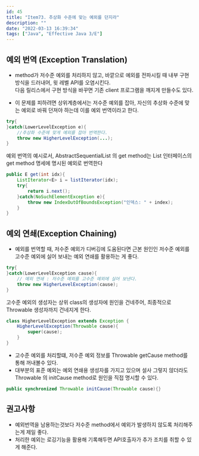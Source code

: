 ```yaml
---
id: 45
title: "Item73. 추상화 수준에 맞는 예외를 던지라"
description: ""
date: "2022-03-13 16:39:34"
tags: ["Java", "Effective Java 3/E"]
---
```

## 예외 번역 (Exception Translation)

- method가 저수준 예외를 처리하지 않고, 바깥으로 예외를 전파시킬 때 내부 구현 방식을 드러내어, 윗 레벨 API를 오염시킨다.  
  다음 릴리스에서 구현 방식을 바꾸면 기존 client 프로그램을 깨지게 만들수도 있다. 

- 이 문제를 피하려면 상위계층에서는 저수준 예외를 잡아, 자신의 추상화 수준에 맞는 예외로 바꿔 던져야 하는데 이를 예외 번역이라고 한다. 

```java
try{
}catch(LowerLevelException e){
    //추상화 수준에 맞게 예외를 잡아 번역한다.
    throw new HigherLevelException(...);
}
```


예외 번역의 예시로서, AbstractSequentialList 의 get method는 List 인터페이스의 get method 명세에 명시된 예외로 번역한다

```java
public E get(int idx){
    ListIterator<E> i = listIterator(idx);
    try{
        return i.next();
    }catch(NoSuchElementException e){
        throw new IndexOutOfBoundsException("인덱스: " + index);
    }
}
```


## 예외 연쇄(Exception Chaining)

- 예외를 번역할 때, 저수준 예외가 디버깅에 도움된다면 근본 원인인 저수준 예외를 고수준 예외에 실어 보내는 예외 연쇄를 활용하는 게 좋다. 

```java
try{
}catch(LowerLevelException cause){
    // 예외 연쇄 : 저수준 예외를 고수준 예외에 실어 보낸다. 
    throw new HigherLevelException(cause);
}
```

고수준 예외의 생성자는 상위 class의 생성자에 원인을 건네주어, 최종적으로 Throwable 생성자까지 건네지게 한다.

```java
class HigherLevelException extends Exception {
    HigherLevelException(Throwable cause){
        super(cause);
    }
}
```

- 고수준 예외를 처리할떄, 저수준 예외 정보를 Throwable getCause method를 통해 꺼내볼수 있다. 
- 대부분의 표준 예외는 예외 연쇄용 생성자를 가지고 있으며 설사 그렇지 않더라도 Throwable 의 initCause method로 원인을 직접 명시할 수 있다. 

```java
public synchronized Throwable initCause(Throwable cause){}
```


## 권고사항 

- 예외번역을 남용하는것보다 저수준 method에서 예외가 발생하지 않도록 처리해주는게 제일 좋다. 
- 처리한 예외는 로깅기능을 활용해 기록해두면 API호출자가 추가 조치를 취할 수 있게 해준다.
